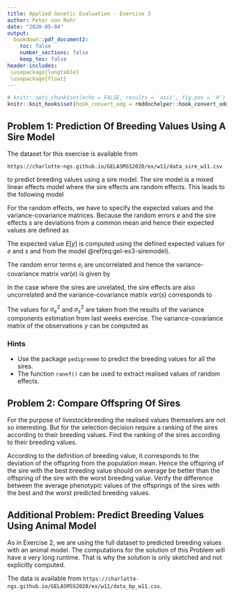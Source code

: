 ```yaml
---
title: Applied Genetic Evaluation - Exercise 3
author: Peter von Rohr
date: "2020-05-04"
output:
  bookdown::pdf_document2:
    toc: false
    number_sections: false
    keep_tex: false
header-includes:
 \usepackage{longtable}
 \usepackage{float}
---
```


```r
# knitr::opts_chunk$set(echo = FALSE, results = 'asis', fig.pos = 'H')
knitr::knit_hooks$set(hook_convert_odg = rmddochelper::hook_convert_odg)
```

## Problem 1: Prediction Of Breeding Values Using A Sire Model

The dataset for this exercise is available from 

`https://charlotte-ngs.github.io/GELASMSS2020/ex/w11/data_sire_w11.csv` 

to predict breeding values using a sire model. The sire model is a mixed linear effects model where the sire effects are random effects. This leads to the following model

\begin{equation}
y = Xb + Zs +e
(\#eq:gel-ex3-siremodel)
\end{equation}

\begin{tabular}{lll}
where  &       &  \\
       &  $y$  &  vector of length $n$ of observations \\
       &  $b$  &  vector of length $p$ of fixed effects \\
       &  $s$  &  vector of length $q$ of random sire effects \\
       &  $e$  &  vector of length $n$ of random errors
\end{tabular}

For the random effects, we have to specify the expected values and the variance-covariance matrices. Because the random errors $e$ and the sire effects $s$ are deviations from a common mean and hence their expected values are defined as 

\begin{align}
E\left[ e \right] = 0 \notag \\
E\left[ s \right] = 0 \notag \\
E\left[ y \right] = Xb \notag
\end{align}

The expected value $E\left[ y \right]$ is computed using the defined expected values for $e$ and $s$ and from the model \@ref(eq:gel-ex3-siremodel). 

The random error terms $e_i$ are uncorrelated and hence the variance-covariance matrix $var(e)$ is given by 

\begin{equation}
var(e) = I * \sigma_e^2 \notag
\end{equation}

In the case where the sires are unrelated, the sire effects are also uncorrelated and the variance-covariance matrix $var(s)$ corresponds to 

\begin{equation}
var(s) = I * \sigma_s^2 \notag
\end{equation}

The values for $\sigma_e^2$ and $\sigma_s^2$ are taken from the results of the variance components estimation from last weeks exercise. The variance-covariance matrix of the observations $y$ can be computed as 

\begin{equation}
var(y) = ZZ^T * \sigma_s^2 + I * \sigma_e^2 \notag
\end{equation}


### Hints
* Use the package `pedigreemm` to predict the breeding values for all the sires.
* The function `ranef()` can be used to extract realised values of random effects.




## Problem 2: Compare Offspring Of Sires
For the purpose of livestockbreeding the realised values themselves are not so interesting. But for the selection decision require a ranking of the sires according to their breeding values. Find the ranking of the sires according to their breeding values. 

According to the definition of breeding value, it corresponds to the deviation of the offspring from the population mean. Hence the offspring of the sire with the best breeding value should on average be better than the offspring of the sire with the worst breeding value. Verify the difference between the average phenotypic values of the offsprings of the sires with the best and the worst predicted breeding values.




## Additional Problem: Predict Breeding Values Using Animal Model
As in Exercise 2, we are using the full dataset to predicted breeding values with an animal model. The computations for the solution of this Problem will have a very long runtime. That is why the solution is only sketched and not explicitly computed. 

The data is available from `https://charlotte-ngs.github.io/GELASMSS2020/ex/w11/data_bp_w11.csv`. 

